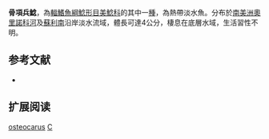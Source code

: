 {{Speciesbox
| name = 骨項兵鯰
| image =  
| image_width = 250px
| image_caption = 
| status = NE
| status_system = IUCN3.1
| genus = Corydoras
| species = osteocarus
| authority = [[Böhlke|Böhlke]], 1951
| synonyms = 
}}

'''骨項兵鯰'''，為[[輻鰭魚綱|輻鰭魚綱]][[鯰形目|鯰形目]][[美鯰科|美鯰科]]的其中一[[種|種]]，為熱帶淡水魚。分布於[[南美洲|南美洲]][[奧里諾科河|奧里諾科河]]及[[蘇利南|蘇利南]]沿岸淡水流域，體長可達4公分，棲息在底層水域，生活習性不明。

==参考文献==
*{{FishBase_species|genus=Corydoras|species=osteocarus|year=2014|month=11}}

== 扩展阅读 ==
{{refbegin}}
{{wikispecies-inline|Corydoras osteocarus|骨項兵鯰}}
{{refend}}
{{Taxonbar|from=Q3763445}}

[[Category:兵鯰屬|osteocarus]]
[[Category:1951年描述的鱼类|C]]